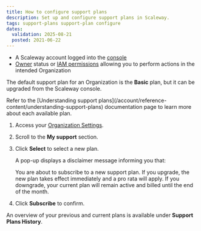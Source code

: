 ```yaml
---
title: How to configure support plans
description: Set up and configure support plans in Scaleway.
tags: support-plans support-plan configure
dates:
  validation: 2025-08-21
  posted: 2021-06-22
---
```




<Requirements />

- A Scaleway account logged into the [console](https://account.scaleway.com/?service=elements)
- [Owner](/iam/concepts/#owner) status or [IAM permissions](/iam/concepts/#permission) allowing you to perform actions in the intended Organization

The default support plan for an Organization is the **Basic** plan, but it can be upgraded from the Scaleway console.

<Message type="tip">
  Refer to the [Understanding support plans](/account/reference-content/understanding-support-plans) documentation page to learn more about each available plan.
</Message>

1. Access your [Organization Settings](https://account.scaleway.com/?service=elementssettings/organization/information).
2. Scroll to the **My support** section.
    <Lightbox image={image} alt="" />
3. Click **Select** to select a new plan.

    A pop-up displays a disclaimer message informing you that:

    <Message type="important">
     You are about to subscribe to a new support plan. If you upgrade, the new plan takes effect immediately and a pro rata will apply. If you downgrade, your current plan will remain active and billed until the end of the month.
    </Message>

4. Click **Subscribe** to confirm.

An overview of your previous and current plans is available under **Support Plans History**.
